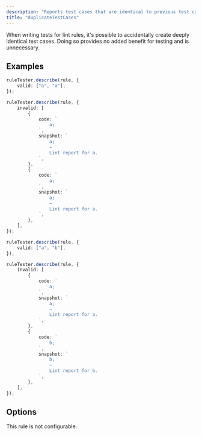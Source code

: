 ```yaml
---
description: "Reports test cases that are identical to previous test cases."
title: "duplicateTestCases"
---
```



<RuleSummary plugin="flint" rule="duplicateTestCases" />

When writing tests for lint rules, it's possible to accidentally create deeply identical test cases.
Doing so provides no added benefit for testing and is unnecessary.

## Examples

<Tabs>
<TabItem label="❌ Incorrect">

```ts
ruleTester.describe(rule, {
	valid: ["a", "a"],
});
```

```ts
ruleTester.describe(rule, {
	invalid: [
		{
			code: `
                a;
            `,
			snapshot: `
                a;
                ~
                Lint report for a.
            `,
		},
		{
			code: `
                a;
            `,
			snapshot: `
                a;
                ~
                Lint report for a.
            `,
		},
	],
});
```

</TabItem>
<TabItem label="✅ Correct">

```ts
ruleTester.describe(rule, {
	valid: ["a", "b"],
});
```

```ts
ruleTester.describe(rule, {
	invalid: [
		{
			code: `
                a;
            `,
			snapshot: `
                a;
                ~
                Lint report for a.
            `,
		},
		{
			code: `
                b;
            `,
			snapshot: `
                b;
                ~
                Lint report for b.
            `,
		},
	],
});
```

</TabItem>
</Tabs>

## Options

This rule is not configurable.
